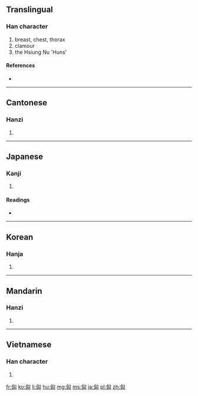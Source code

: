 ==Translingual==

===Han character===
{{Han char|rn=20|rad=勹|as=04|sn=6|four=2772<sub>0</sub>|canj=心山大 (PUK)}}

# breast, chest, thorax
# clamour
# the Hsiung Nu 'Huns'

====References====
* {{Han ref|kx=0151.040|dkj=02512|dj=0340.090|hdz=10258.050|uh=5308|ud=21256|bh=A649|bd=42569}}

----

==Cantonese==

===Hanzi===
{{yue-hanzi|jyut=|y=hung1}}

# {{defn|Cantonese|sort=勹04}}

----

==Japanese==

===Kanji===
{{ja-kanji|grade=|rs=勹04}}

# {{defn|Japanese|sort=勹04}}

====Readings====
* {{ja-readings|on=[[きょう]] (kyō)|kun=[[むね]] (mune), [[おそれる]] (osoreru), [[さわぐ]] (sawagu)}}

----

==Korean==

===Hanja===
{{ko-hanja|hangeul=흥|rv=heung|mr=hŭng}}

# {{defn|Korean|sort=勹04}}

----

==Mandarin==

===Hanzi===
{{cmn-hanzi|pin=[[xiōng]] ([[xiong1]])|wg=hsiung<sup>1</sup>}}

# {{defn|Mandarin|sort=勹04}}

----

==Vietnamese==

===Han character===
{{vi-hantu|[[hung]]|rs=勹04}}

# {{defn|Vietnamese|sort=勹04}}

[[fr:匈]]
[[ko:匈]]
[[li:匈]]
[[hu:匈]]
[[mg:匈]]
[[ms:匈]]
[[ja:匈]]
[[pl:匈]]
[[zh:匈]]